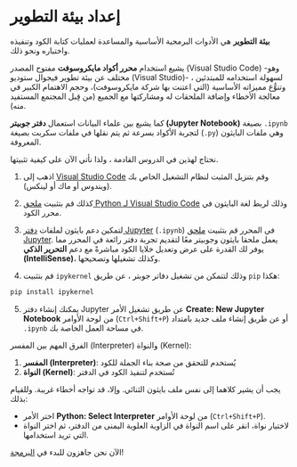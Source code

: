 # إعداد بيئة التطوير

**بيئة التطوير** هي الأدوات البرمجية الأساسية والمساعدة لعمليات كتابة الكود وتنفيذه واختباره ونحو ذلك.

يشيع استخدام **محرر أكواد مايكروسوفت** مفتوح المصدر (Visual Studio Code) -وهو مختلف عن بيئة تطوير فيجوال ستوديو (Visual Studio)- لسهولة استخدامه للمبتدئين ، وتنوُّع مميزاته الأساسية (التي اعتنت بها شركة مايكروسوفت)، وحجم الاهتمام الكبير في معالجة الأخطاء وإضافة الملحقات له ومشاركتها مع الجميع (من قِبل المجتمع المستفيد منه).

كما يشيع بين علماء البيانات استعمال **دفتر جوبيتر (Jupyter Notebook)** بصيغة `.ipynb` لتجربة الأكواد بسرعة ثم يتم نقلها في ملفات سكربت بصيغة (`.py`) وهي ملفات البايثون المعروفة.

نحتاج لهذين في الدروس القادمة ، ولذا نأتي الآن على كيفية تثبيتها.

1. اذهب إلى [Visual Studio Code](https://code.visualstudio.com/) وقم بتنزيل المثبت لنظام التشغيل الخاص بك (ويندوس أو ماك أو لينكس).

2. كذلك قم بتثبيت [ملحق Python لـ Visual Studio Code](https://marketplace.visualstudio.com/items?itemName=ms-python.python) وذلك لربط لغة البايثون في محرر الكود.

3. لتمكين دعم بايثون لملفات [دفتر Jupyter](https://jupyter.org/) (`.ipynb`) في المحرر قم بتثبيت [ملحق Jupyter](https://marketplace.visualstudio.com/items?itemName=ms-toolsai.jupyter). يعمل ملحقا بايثون وجوبيتر معًا لتقديم تجربة دفتر رائعة في المحرر مما يوفر لك القدرة على عرض وتعديل خلايا الكود مباشرةً مع دعم **التحرير الذكي (IntelliSense)**، وكذلك تشغيلها وتصحيحها.

4. قم بتثبيت `ipykernel` وذلك لتتمكن من تشغيل دفاتر جوبتر ، عن طريق `pip` هكذا:

```bash
pip install ipykernel
```

5. يمكنك إنشاء دفتر Jupyter عن طريق تشغيل الأمر **Create: New Jupyter Notebook** من لوحة الأوامر (`Ctrl+Shift+P`) أو عن طريق إنشاء ملف جديد بامتداد `.ipynb` في مساحة العمل الخاصة بك.

الفرق المهم بين المفسر (Interpreter) والنواة (Kernel):

1. **المفسر (Interpreter)**: يُستخدم للتحقق من صحة بناء الجملة للكود
2. **النواة (Kernel)**: تُستخدم لتنفيذ الكود في الدفتر

يجب أن يشير كلاهما إلى نفس ملف بايثون الثنائي. وإلا، قد تواجه أخطاء غريبة. وللقيام بذلك:

- اختر الأمر **Python: Select Interpreter** من لوحة الأوامر (`Ctrl+Shift+P`).
- لاختيار نواة، انقر على اسم النواة في الزاوية العلوية اليمنى من الدفتر، ثم اختر النواة التي تريد استخدامها.

الآن نحن جاهزون للبدء في [البرمجة](./02_hello.qmd)!
